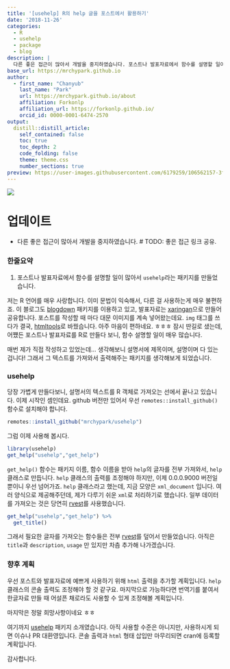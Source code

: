 ```yaml
---
title: '[usehelp] R의 help 글을 포스트에서 활용하기'
date: '2018-11-26'
categories:
  - R
  - usehelp
  - package
  - blog
description: |
  다른 좋은 접근이 많아서 개발을 중지하였습니다. 포스트나 발표자료에서 함수를 설명할 일이 많아서 `usehelp`라는 패키지를 만들었습니다.
base_url: https://mrchypark.github.io
author:
  - first_name: "Chanyub"
    last_name: "Park"
    url: https://mrchypark.github.io/about
    affiliation: Forkonlp
    affiliation_url: https://forkonlp.github.io/
    orcid_id: 0000-0001-6474-2570
output:
  distill::distill_article:
    self_contained: false
    toc: true
    toc_depth: 2
    code_folding: false
    theme: theme.css
    number_sections: true
preview: https://user-images.githubusercontent.com/6179259/106562157-3fbb1d00-656d-11eb-8c40-6740e14ecc1f.png
---
```


<img src="https://user-images.githubusercontent.com/6179259/106562157-3fbb1d00-656d-11eb-8c40-6740e14ecc1f.png" wigth=100%>

# 업데이트

* 다른 좋은 접근이 많아서 개발을 중지하였습니다.
# TODO: 좋은 접근 링크 공유.

### 한줄요약

1. 포스트나 발표자료에서 함수를 설명할 일이 많아서 `usehelp`라는 패키지를 만들었습니다.

저는 R 언어를 매우 사랑합니다.
이미 문법이 익숙해서, 다른 걸 사용하는게 매우 불편하죠.
이 블로그도 [blogdown][blogdown] 패키지를 이용하고 있고, 발표자료는 [xaringan][xaringan]으로 만들어 공유합니다.
포스트를 작성할 때 마다 대문 이미지를 계속 넣어왔는데요.
`img` 태그를 쓰다가 결국, [htmltools][htmltools]로 바꿨습니다.
아주 마음이 편하네요. ㅎㅎㅎ
잠시 딴길로 샜는데, 어쩄든 포스트나 발표자료를 R로 만들다 보니, 함수 설명할 일이 매우 많습니다.

매번 제가 직접 작성하고 있었는데...
생각해보니 설명서에 제목이며, 설명이며 다 있는 겁니다!
그래서 그 텍스트를 가져와서 출력해주는 패키지를 생각해보게 되었습니다.

### usehelp

당장 가볍게 만들다보니, 설명서의 텍스트를 R 객체로 가져오는 선에서 끝나고 있습니다.
이제 시작인 셈인데요.
github 버전만 있어서 우선 `remotes::install_github()` 함수로 설치해야 합니다.

```r
remotes::install_github("mrchypark/usehelp")
```

그럼 이제 사용해 봅시다.


```r
library(usehelp)
get_help("usehelp","get_help")
```

`get_help()` 함수는 패키지 이름, 함수 이름을 받아 `help`의 글자를 전부 가져와서, `help` 클래스로 만듭니다.
`help` 클래스의 출력를 조정해야 하지만, 이제 0.0.0.9000 버전일 뿐이니 우선 넘어가죠.
`help` 클래스라고 했는데, 지금 모양은 `xml_document` 입니다.
여러 양식으로 제공해주던데, 제가 다루기 쉬운 `xml`로 처리하기로 했습니다.
일부 데이터를 가져오는 것은 당연히 [rvest][rvest]를 사용했습니다.

```r
get_help("usehelp","get_help") %>% 
  get_title()
```

그래서 필요한 글자를 가져오는 함수들은 전부 [rvest][rvest]를 덮어서 만들었습니다.
아직은 `title`과 `description`, `usage` 만 있지만 차츰 추가해 나가겠습니다.

### 향후 계획

우선 포스트와 발표자료에 예쁘게 사용하기 위해 `html` 출력을 추가할 계획입니다.
`help` 클래스의 콘솔 출력도 조정해야 할 것 같구요.
마지막으로 가능하다면 번역기를 붙여서 한글자료 만들 때 어설픈 채로라도 사용할 수 있게 조정해볼 계획입니다.

마지막은 정말 희망사항이네요 ㅎㅎ

여기까지 [usehelp][usehelp] 패키지 소개였습니다.
아직 사용할 수준은 아니지만, 사용하시게 되면 이슈나 PR 대환영입니다.
콘솔 출력과 `html` 형태 삽입만 마무리되면 cran에 등록할 계획입니다.

감사합니다.


[blogdown]: https://github.com/rstudio/blogdown
[xaringan]: https://github.com/yihui/xaringan
[htmltools]: https://github.com/rstudio/htmltools
[rvest]: https://github.com/hadley/rvest
[usehelp]: https://github.com/mrchypark/usehelp